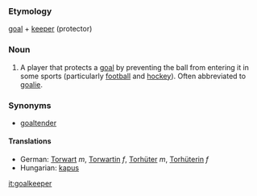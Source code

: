 ===Etymology===
[[goal]] + [[keeper]] (protector)

===Noun===
#A player that protects a [[goal]] by preventing the ball from entering it in some sports (particularly [[football]] and [[hockey]]). Often abbreviated to [[goalie]].

===Synonyms===
*[[goaltender]]

====Translations====
*German: [[Torwart]] ''m'', [[Torwartin]] ''f'', [[Torhüter]] ''m'', [[Torhüterin]] ''f''
*Hungarian: [[kapus]]

[[it:goalkeeper]]